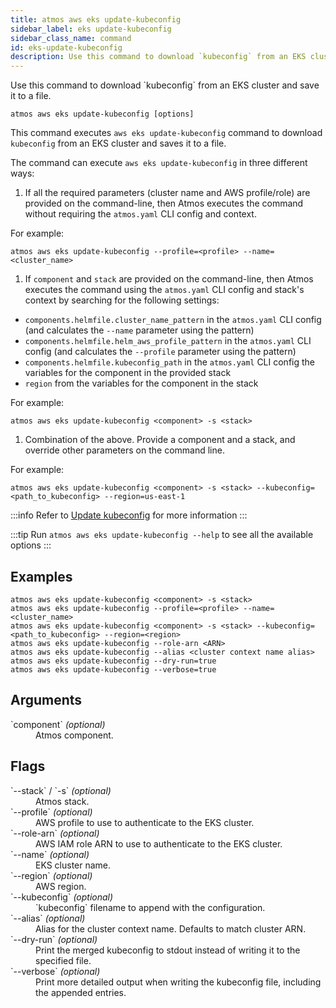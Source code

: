 ```yaml
---
title: atmos aws eks update-kubeconfig
sidebar_label: eks update-kubeconfig
sidebar_class_name: command
id: eks-update-kubeconfig
description: Use this command to download `kubeconfig` from an EKS cluster and saves it to a file.
---
```


<Intro>
Use this command to download `kubeconfig` from an EKS cluster and save it to a file.
</Intro>

<Screengrab title="atmos aws eks-update-kubeconfig --help" slug="atmos-aws-eks-update-kubeconfig--help" />

```shell
atmos aws eks update-kubeconfig [options]
```

This command executes `aws eks update-kubeconfig` command to download `kubeconfig` from an EKS cluster and saves it to a file.

The command can execute `aws eks update-kubeconfig` in three different ways:

1. If all the required parameters (cluster name and AWS profile/role) are provided on the command-line, then Atmos executes the command without
   requiring the `atmos.yaml` CLI config and context.

For example:

  ```shell
  atmos aws eks update-kubeconfig --profile=<profile> --name=<cluster_name>
  ```

1. If `component` and `stack` are provided on the command-line, then Atmos executes the command using the `atmos.yaml` CLI config and stack's context
   by searching for the following settings:

- `components.helmfile.cluster_name_pattern` in the `atmos.yaml` CLI config (and calculates the `--name` parameter using the pattern)
- `components.helmfile.helm_aws_profile_pattern` in the `atmos.yaml` CLI config (and calculates the `--profile` parameter using the pattern)
- `components.helmfile.kubeconfig_path` in the `atmos.yaml` CLI config the variables for the component in the provided stack
- `region` from the variables for the component in the stack

For example:

  ```shell
  atmos aws eks update-kubeconfig <component> -s <stack>
  ```

1. Combination of the above. Provide a component and a stack, and override other parameters on the command line.

For example:

  ```shell
  atmos aws eks update-kubeconfig <component> -s <stack> --kubeconfig=<path_to_kubeconfig> --region=us-east-1
  ```

:::info
Refer to [Update kubeconfig](https://docs.aws.amazon.com/cli/latest/reference/eks/update-kubeconfig.html) for more information
:::

:::tip
Run `atmos aws eks update-kubeconfig --help` to see all the available options
:::

## Examples

```shell
atmos aws eks update-kubeconfig <component> -s <stack>
atmos aws eks update-kubeconfig --profile=<profile> --name=<cluster_name>
atmos aws eks update-kubeconfig <component> -s <stack> --kubeconfig=<path_to_kubeconfig> --region=<region>
atmos aws eks update-kubeconfig --role-arn <ARN>
atmos aws eks update-kubeconfig --alias <cluster context name alias>
atmos aws eks update-kubeconfig --dry-run=true
atmos aws eks update-kubeconfig --verbose=true
```

## Arguments

<dl>
  <dt>`component` <em>(optional)</em></dt>
  <dd>Atmos component.</dd>
</dl>

## Flags

<dl>
  <dt>`--stack` / `-s` <em>(optional)</em></dt>
  <dd>Atmos stack.</dd>

  <dt>`--profile` <em>(optional)</em></dt>
  <dd>AWS profile to use to authenticate to the EKS cluster.</dd>

  <dt>`--role-arn` <em>(optional)</em></dt>
  <dd>AWS IAM role ARN to use to authenticate to the EKS cluster.</dd>

  <dt>`--name` <em>(optional)</em></dt>
  <dd>EKS cluster name.</dd>

  <dt>`--region` <em>(optional)</em></dt>
  <dd>AWS region.</dd>

  <dt>`--kubeconfig` <em>(optional)</em></dt>
  <dd>`kubeconfig` filename to append with the configuration.</dd>

  <dt>`--alias` <em>(optional)</em></dt>
  <dd>Alias for the cluster context name. Defaults to match cluster ARN.</dd>

  <dt>`--dry-run` <em>(optional)</em></dt>
  <dd>Print the merged kubeconfig to stdout instead of writing it to the specified file.</dd>

  <dt>`--verbose` <em>(optional)</em></dt>
  <dd>Print more detailed output when writing the kubeconfig file, including the appended entries.</dd>
</dl>
